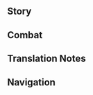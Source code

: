 {{CharacterTabs}}
{{LanguageTabs}}

==Story==
{{VO/Story
|character           = Wanderer
|language            = zh
|language_s          = zh
|language_t          = zh-tw
|name_s              = 流浪者
|name_t              = 流浪者

<!-- Hello -->
|vo_01_01_title_s    = 初次见面…
|vo_01_01_title_t    = 初次見面…
|vo_01_01_subtitle   = Hello
|vo_01_01_file       = VO_{language}{character} Hello.ogg
|vo_01_01_tx_s       = 要我报上名来？此行世间，我名号诸多，虽然随便一个对凡人来说都高不可及，但于我都已成过往。<br />想称呼什么就随你吧，让我见识下你的品味，可别让我失望。
|vo_01_01_tx_t       = 要我報上名來？此行世間，我名號諸多，雖然隨便一個對凡人來說都高不可及，但於我都已成過往。<br />想稱呼什麼就隨{{MC|你|妳}}吧，讓我見識一下{{MC|你|妳}}的品味，可別讓我失望。
|vo_01_01_rm         = Yào wǒ bào shàng míng lái? Cǐ xíng shìjiān, wǒ mínghào zhūduō, suīrán suíbiàn yīgè duì fánrén lái shuō dōu gāo bùkě jí, dàn yú wǒ dōu yǐ chéng guòwǎng.<br />Xiǎng chēnghu shénme jiù suí nǐ ba, ràng wǒ jiànshì xià nǐ de pǐnwèi, kě bié ràng wǒ shīwàng.
|vo_01_01_tl         = You want me to sign up? I have gone by many names in this world. Although any one of those identities would be too much for an ordinary person to handle, they hardly mean anything to me now.<br />You can decide what to call me. Let me see your taste; I hope you don't disappoint me.

<!-- Chats -->
|vo_02_01_title_s    = 闲聊・风
|vo_02_01_title_t    = 閒聊・風
|vo_02_01_subtitle   = Chat: The Wind
|vo_02_01_file       = VO_{language}{character} Chat - The Wind.ogg
|vo_02_01_tx_s       = 这世上没有纯粹的自由。风也会有吹到头的时候。
|vo_02_01_tx_t       = 這世上沒有純粹的自由。風也會有吹到盡頭的時候。
|vo_02_01_rm         = Zhè shìshàng méiyǒu chúncuì de zìyóu. Fēng yě huì yǒu chuī dàotóu de shíhòu.
|vo_02_01_tl         = There's no such thing unadulterated freedom in this world. Even the winds will cease to blow at some point.

|vo_02_02_title_s    = 闲聊・说话方式
|vo_02_02_title_t    = 閒聊・說話方式
|vo_02_02_subtitle   = Chat: Manner of Speech
|vo_02_02_file       = VO_{language}{character} Chat - Manner of Speech.ogg
|vo_02_02_tx_s       = 我说话刻薄吗？只是实话实说罢了，接受不了的人才该自己反思原因。
|vo_02_02_tx_t       = 我說話刻薄嗎？只是實話實說罷了，接受不了的人才該自己反省原因。
|vo_02_02_rm         = Wǒ shuōhuà kèbó ma? Zhǐshì shíhuà shíshuō bàle, jiēshòu bùliǎo de réncái gāi zìjǐ fǎnsī yuányīn.
|vo_02_02_tl         = Do you think the way I speak is harsh? All I'm doing is telling the truth. Those who can't accept it ought to reflect on the reasons why themselves.

|vo_02_03_title_s    = 闲聊・寒暄
|vo_02_03_title_t    = 閒聊・寒暄
|vo_02_03_subtitle   = Chat: Exchanging Pleasantries
|vo_02_03_file       = VO_{language}{character} Chat - Exchanging Pleasantries.ogg
|vo_02_03_tx_s       = 寒暄就免了吧，没话找话的样子也太可笑了。
|vo_02_03_tx_t       = 寒暄就免了吧，沒話找話的樣子也太可笑了。
|vo_02_03_rm         = Hánxuān jiù miǎnle ba, méi huà zhǎo huà de yàngzi yě tài kěxiàole.
|vo_02_03_tl         = Skip the pleasantries. Prattling when you have nothing actually to say is pathetic.

<!-- Weather -->
|vo_03_01_title_s    = 下雨的时候…
|vo_03_01_title_t    = 下雨的時候…
|vo_03_01_subtitle   = When It Rains
|vo_03_01_file       = VO_{language}{character} When It Rains.ogg
|vo_03_01_tx_s       = 想用我的斗笠遮雨？亏你提得出这种要求。
|vo_03_01_tx_t       = 想用我的斗笠遮雨？虧{{MC|你|妳}}提得出這種要求。
|vo_03_01_rm         = Xiǎng yòng wǒ de dǒulì zhē yǔ? Kuī nǐ tí dé chū zhè zhǒng yāoqiú
|vo_03_01_tl         = You want to use my hat as cover from the rain? Of course ''you'd'' make such a request.

|vo_03_02_title_s    = 雨过天晴…
|vo_03_02_title_t    = 雨過天晴…
|vo_03_02_subtitle   = After the Rain
|vo_03_02_file       = VO_{language}{character} After the Rain.ogg
|vo_03_02_tx_s       = 见了点阳光就能高兴成这个样子？幼稚。
|vo_03_02_tx_t       = 見了點陽光就能高興成這個樣子？幼稚。
|vo_03_02_rm         = Jiànle diǎn yángguāng jiù néng gāoxìng chéng zhège yàngzi? Yòuzhì.
|vo_03_02_tl         = Seeing a little sunshine makes you this happy? Childish.

|vo_03_03_title_s    = 打雷的时候…
|vo_03_03_title_t    = 打雷的時候…
|vo_03_03_subtitle   = When Thunder Strikes
|vo_03_03_file       = VO_{language}{character} When Thunder Strikes.ogg
|vo_03_03_tx_s       = 啧…烦心。
|vo_03_03_tx_t       = 嘖…煩心。
|vo_03_03_rm         = Zé... fánxīn.
|vo_03_03_tl         = Tch... Annoying.

|vo_03_04_title_s    = 下雪的时候…
|vo_03_04_title_t    = 下雪的時候…
|vo_03_04_subtitle   = When It Snows
|vo_03_04_file       = VO_{language}{character} When It Snows.ogg
|vo_03_04_tx_s       = 明明和雨没什么区别，却讨人喜欢多了…真是人各有命。
|vo_03_04_tx_t       = 明明和雨沒什麼區別，卻討人喜歡多了…真是人各有命。
|vo_03_04_rm         = Míngmíng hé yǔ méishénme qūbié, què tǎo rén xǐhuān duōle... zhēnshi rén gè yǒu mìng.
|vo_03_04_tl         = It's not so different from rain, yet one is a lot more welcomed than the other... Everything is bound by fate, it seems.

|vo_03_05_title_s    = 刮大风了…
|vo_03_05_title_t    = 颳大風了…
|vo_03_05_subtitle   = When the Wind Is Blowing
|vo_03_05_file       = VO_{language}{character} When the Wind Is Blowing.ogg
|vo_03_05_tx_s       = 这点程度，你都能做到吧？
|vo_03_05_tx_t       = 這點程度，{{MC|你|妳}}都能做到吧？
|vo_03_05_rm         = Zhè diǎn chéngdù, nǐ dōu néng zuò dào ba?
|vo_03_05_tl         = Even you'd be able to do this much, right?

<!-- Greetings -->
|vo_04_01_title_s    = 早上好…
|vo_04_01_title_t    = 早安…
|vo_04_01_subtitle   = Good Morning
|vo_04_01_file       = VO_{language}{character} Good Morning.ogg
|vo_04_01_tx_s       = 「快醒醒&mdash;&mdash;太阳要晒屁股咯&mdash;&mdash;」…哈，你不会以为我会这么叫你起床吧？
|vo_04_01_tx_t       = 「快醒醒&mdash;&mdash;太陽要曬屁股囉&mdash;&mdash;」…哈，{{MC|你|妳}}不會以為我會這麼叫{{MC|你|妳}}起床吧？
|vo_04_01_rm         = "Kuài xǐng xǐng{{lmdash}} Tàiyáng yào shài pìgu lo{{lmdash}}" ...Hā, nǐ bùhuì yǐwéi wǒ huì zhème jiào nǐ qǐchuáng ba?
|vo_04_01_tl         = "Wake up~ The sun's gonna shine on your butt~" ...Ha, you don't think I'd wake you up like ''that'', do you?

|vo_04_02_title_s    = 中午好…
|vo_04_02_title_t    = 午安…
|vo_04_02_subtitle   = Good Afternoon
|vo_04_02_file       = VO_{language}{character} Good Afternoon.ogg
|vo_04_02_tx_s       = 我不需要吃饭。管好你自己和身边的小东西，就算是让我省心了。
|vo_04_02_tx_t       = 我不需要吃飯。管好{{MC|你|妳}}自己和身邊的小東西，就算是讓我省心了。
|vo_04_02_rm_s       = Wǒ bù xūyào chīfàn. Guǎn hǎo nǐ zìjǐ hé shēnbiān de xiǎo dōngxi, jiùsuàn shì ràng wǒ shěng xīnle.
|vo_04_02_rm_t       = 
|vo_04_02_tl         = I don't need to eat. Focus on looking after yourself and the little thing beside you if you want to save me from worry.

|vo_04_03_title_s    = 晚上好…
|vo_04_03_title_t    = 晚上好…
|vo_04_03_subtitle   = Good Evening
|vo_04_03_file       = VO_{language}{character} Good Evening.ogg
|vo_04_03_tx_s       = 终于，无聊的一天就要结束了。
|vo_04_03_tx_t       = 終於，無聊的一天就要結束了。
|vo_04_03_rm         = Zhōngyú, wúliáo de yītiān jiù yào jiéshùle.
|vo_04_03_tl         = At last, the boring day is coming to an end.

|vo_04_04_title_s    = 晚安…
|vo_04_04_title_t    = 晚安…
|vo_04_04_subtitle   = Good Night
|vo_04_04_file       = VO_{language}{character} Good Night.ogg
|vo_04_04_tx_s       = 在我身边睡不着吗？呵呵。
|vo_04_04_tx_t       = 在我身邊睡不著嗎？呵呵。
|vo_04_04_rm         = Zài wǒ shēnbiān shuì bùzháo ma? Hēhē.
|vo_04_04_tl         = Can't sleep while you're near me? Heh.

<!-- About -->
|vo_05_01_title_s    = 关于({name_s})自己・人偶
|vo_05_01_title_t    = 關於({name_t})自己・人偶
|vo_05_01_subtitle   = About ({character}): Puppet
|vo_05_01_file       = VO_{language}{character} About {character} - Puppet.ogg
|vo_05_01_tx_s       = 烧掉一个人偶会留下灰烬。至于灰烬中会诞生什么…
|vo_05_01_tx_t       = 燒掉一個人偶會留下灰燼。至於灰燼中會誕生什麼…
|vo_05_01_rm         = 
|vo_05_01_tl         = 

|vo_05_02_title_s    = 关于({name_s})自己・心
|vo_05_02_title_t    = 關於({name_t})自己・心
|vo_05_02_friendship = 4
|vo_05_02_quest      = Inversion of Genesis
|vo_05_02_subtitle   = About ({character}): Heart
|vo_05_02_file       = VO_{language}{character} About {character} - Heart.ogg
|vo_05_02_tx_s       = 那种东西随便了。执着于注定不属于自己的事物只是在浪费时间，现在的我有更重要的事情要做。
|vo_05_02_tx_t       = 那種東西隨便了。執著於註定不屬於自己的事物只是在浪費時間，現在的我有更重要的事情要做。
|vo_05_02_rm         = 
|vo_05_02_tl         = 

<!-- About Us -->
|vo_06_01_title_s    = 关于我们・对手
|vo_06_01_title_t    = 關於我們・對手
|vo_06_01_subtitle   = About Us: Rivals
|vo_06_01_file       = VO_{language}{character} About Us - Rivals.ogg
|vo_06_01_tx_s       = 对你我以前的对峙耿耿于怀？哦。所以呢，你要怎么做？慢慢想，我不急。
|vo_06_01_tx_t       = 對{{MC|你|妳}}我以前的對峙耿耿於懷？喔。所以呢，{{MC|你|妳}}要怎麼做？慢慢想，我不急。
|vo_06_01_rm         = 
|vo_06_01_tl         = 

|vo_06_02_title_s    = 关于我们・同伙
|vo_06_02_title_t    = 關於我們・同夥
|vo_06_02_friendship = 6
|vo_06_02_quest      = Inversion of Genesis
|vo_06_02_subtitle   = About Us: Collaborators
|vo_06_02_file       = VO_{language}{character} About Us - Collaborators.ogg
|vo_06_02_tx_s       = 我不可能皈依「正义」，但既然说过要偿还你的恩情，就定会做到。<br />倒是你，在和我接触的时候可能需要想想自己立场哦？万一被人撞见，说你与罪人「狼狈为奸」，我可概不负责。
|vo_06_02_tx_t       = 我不可能皈依「正義」，但既然說過要償還{{MC|你|妳}}的恩情，就定會做到。<br />倒是{{MC|你|妳}}，在和我接觸的時候可能需要想想自己立場哦？萬一被人撞見，說{{MC|你|妳}}與罪人「狼狽為奸」，我可概不負責。
|vo_06_02_rm         = 
|vo_06_02_tl         = 

<!-- Miscellany I -->
|vo_07_01_title_s    = 关于「神之眼」…
|vo_07_01_title_t    = 關於「神之眼」…
|vo_07_01_friendship = 4
|vo_07_01_quest      = Inversion of Genesis
|vo_07_01_subtitle   = About the [[Vision]]
|vo_07_01_file       = VO_{language}{character} About the Vision.ogg
|vo_07_01_tx_s       = 所谓「神明的注视」令人不爽，但反正是可用的力量，我不挑。你觉得「风元素」有其深意？呵，为什么会这么想？神明行事蛮横又无理，我不是让你领教过吗？
|vo_07_01_tx_t       = 所謂「神明的注視」令人不爽，但反正是可用的力量，我不挑。{{MC|你|妳}}覺得「風元素」有其深意？呵，為什麼會這麼想？神明行事蠻橫又無理，我不是讓{{MC|你|妳}}領教過嗎？
|vo_07_01_rm         = 
|vo_07_01_tl         = 

|vo_07_02_title_s    = 有什么想要分享…
|vo_07_02_title_t    = 有什麼想要分享…
|vo_07_02_subtitle   = Something to Share
|vo_07_02_file       = VO_{language}{character} Something to Share.ogg
|vo_07_02_tx_s       = 没有。你想问什么就问吧，我看心情回答。
|vo_07_02_tx_t       = 沒有。{{MC|你|妳}}想問什麼就問吧，我看心情回答。
|vo_07_02_rm         = 
|vo_07_02_tl         = 

|vo_07_03_title_s    = 感兴趣的见闻…
|vo_07_03_title_t    = 感興趣的見聞…
|vo_07_03_subtitle   = Interesting Things
|vo_07_03_file       = VO_{language}{character} Interesting Things.ogg
|vo_07_03_tx_s       = 看啊，鸟雀会炫耀羽毛，松鼠忙着囤积食物，人类为了柴米油盐整日奔走。头脑简单的生物活得就是比较容易呢。
|vo_07_03_tx_t       = 看啊，鳥雀會炫耀羽毛，松鼠忙著囤積食物，人類為了柴米油鹽整日奔走。頭腦簡單的生物活得就是比較容易呢。
|vo_07_03_rm         = 
|vo_07_03_tl         = 

<!-- About Others -->
|vo_08_01_title_s    = 关于小吉祥草王…
|vo_08_01_title_t    = 關於小吉祥草王…
|vo_08_01_friendship = 4
|vo_08_01_quest      = Inversion of Genesis
|vo_08_01_subtitle   = About [[Lesser Lord Kusanali]]
|vo_08_01_file       = VO_{language}{character} About Lesser Lord Kusanali.ogg
|vo_08_01_tx_s       = 她选择不除掉我，或许不只是因为我有利用价值。也许是因为她很贤明，又有至善之心，又或许，是她在我身上看到了孤独的影子…你说我是在恶意揣测？哈，这不是当然的事情嘛！我又不是什么好人。
|vo_08_01_tx_t       = 她選擇不除掉我，或許不只是因為我有利用價值。也許是因為她很賢明，又有至善之心，又或許，是她在我身上看到了孤獨的影子…{{MC|你|妳}}說我是在惡意揣測？哈，這不是當然的事情嗎！我又不是什麼好人。
|vo_08_01_rm         = 
|vo_08_01_tl         = 

|vo_08_02_title_s    = 关于雷电将军…
|vo_08_02_title_t    = 關於雷電將軍…
|vo_08_02_friendship = 4
|vo_08_02_subtitle   = About the [[Raiden Shogun]]
|vo_08_02_file       = VO_{language}{character} About the Raiden Shogun.ogg
|vo_08_02_tx_s       = 对自己的造物视若不见，却又美其名曰不忍心干预…
|vo_08_02_tx_t       = 對自己的造物視若不見，卻又美其名曰不忍心干預…
|vo_08_02_rm         = 
|vo_08_02_tl         = 

|vo_08_03_title_s    = 关于「女皇」…
|vo_08_03_title_t    = 關於「女皇」…
|vo_08_03_friendship = 4
|vo_08_03_subtitle   = About the [[Tsaritsa]]
|vo_08_03_file       = VO_{language}{character} About the Tsaritsa.ogg
|vo_08_03_tx_s       = 人人都称赞她的温柔与慈爱，却不知「爱」也是「罪」的一种。搞不好是代偿心理作祟哦？
|vo_08_03_tx_t       = 人人都稱讚她的溫柔與慈愛，卻不知「愛」也是「罪」的一種。搞不好是補償心理作祟喔？
|vo_08_03_rm         = 
|vo_08_03_tl         = 

|vo_08_04_title_s    = 关于「丑角」…
|vo_08_04_title_t    = 關於「丑角」…
|vo_08_04_friendship = 4
|vo_08_04_subtitle   = About [[Pierro|The Jester]]
|vo_08_04_file       = VO_{language}{character} About The Jester.ogg
|vo_08_04_tx_s       = 「丑角」是坎瑞亚的遗民&mdash;&mdash;除此之外，我对他知之甚少，也从未与他有过什么密切的交流。但他似乎对我意有所求，以前给我指派过不少重要的任务，包括前往「深渊」。
|vo_08_04_tx_t       = 「丑角」是坎瑞亞的遺民&mdash;&mdash;除此之外，我對他知之甚少，也從未與他有過什麼密切的交流。但他似乎對我意有所求，以前指派過不少重要的任務前給我，包括前往「深淵」。
|vo_08_04_rm         = 
|vo_08_04_tl         = 

|vo_08_05_title_s    = 关于「队长」…
|vo_08_05_title_t    = 關於「隊長」…
|vo_08_05_friendship = 4
|vo_08_05_subtitle   = About [[Il Capitano|The Captain]]
|vo_08_05_file       = VO_{language}{character} About The Captain.ogg
|vo_08_05_tx_s       = 「刚正不阿的『队长』」、「正直果敢的『队长』」、「战功累累的『队长』」…这些愚人众里流传的言论，就算是人偶的耳朵也要听出茧子来了。你不觉得，绝对的「正直」，其实是个极其危险的隐患吗？更不用提，「队长」拥有顶尖的实力。
|vo_08_05_tx_t       = 「剛正不阿的『隊長』」、「正直果敢的『隊長』」、「戰功累累的『隊長』」…這些愚人眾裡流傳的言論，就算是人偶的耳朵也要聽得長繭了。{{MC|你|妳}}不覺得，絕對的「正直」，其實是個極其危險的隱患嗎？更不用提，「隊長」擁有頂尖的實力。
|vo_08_05_rm         = 
|vo_08_05_tl         = 

|vo_08_06_title_s    = 关于「博士」…
|vo_08_06_title_t    = 關於「博士」…
|vo_08_06_friendship = 4
|vo_08_06_quest      = Inversion of Genesis
|vo_08_06_subtitle   = About [[Il Dottore|The Doctor]]
|vo_08_06_file       = VO_{language}{character} About The Doctor.ogg
|vo_08_06_tx_s       = 真遗憾，小吉祥草王让他消除了那么多的切片，剥夺了我将他一片一片千刀万剐的快乐。
|vo_08_06_tx_t       = 真遺憾，小吉祥草王讓他消除了那麼多的切片，剝奪了我將他一片一片千刀萬剮的快樂。
|vo_08_06_rm         = 
|vo_08_06_tl         = 

|vo_08_07_title_s    = 关于「少女」…
|vo_08_07_title_t    = 關於「少女」…
|vo_08_07_friendship = 4
|vo_08_07_subtitle   = About [[Columbina|Damselette]]
|vo_08_07_file       = VO_{language}{character} About Damselette.ogg
|vo_08_07_tx_s       = 试问：当遇到一名「无论何时」都懵懂无知，「无论做什么」都麻木平淡的「少女」时，该作何反应？我的话，尚可一战；你的话…因为太有良知，还是离她远些吧。
|vo_08_07_tx_t       = 試問：當遇到一名「無論何時」都懵懂無知、「無論做什麼」都麻木平淡的「少女」時，該作何反應？我的話，尚可一戰；{{MC|你|妳}}的話…因為太有良知，還是離她遠點吧。
|vo_08_07_rm         = 
|vo_08_07_tl         = 

|vo_08_08_title_s    = 关于「仆人」…
|vo_08_08_title_t    = 關於「僕人」…
|vo_08_08_friendship = 4
|vo_08_08_subtitle   = About [[Arlecchino|The Knave]]
|vo_08_08_file       = VO_{language}{character} About The Knave.ogg
|vo_08_08_tx_s       = 道貌岸然的伪君子。她对人展露「优雅」与「亲切」都只是为了更好地「控制」罢了。而直面过她疯狂一面的人，大多已经…呼~。
|vo_08_08_tx_t       = 道貌岸然的偽君子。她對人展露「優雅」與「親切」都只是為了更確實地「控制」罷了。而直面過她瘋狂一面的人，大多已經…呼~。
|vo_08_08_rm         = 
|vo_08_08_tl         = 

|vo_08_09_title_s    = 关于「公鸡」…
|vo_08_09_title_t    = 關於「公雞」…
|vo_08_09_friendship = 4
|vo_08_09_subtitle   = About [[Pulcinella|The Rooster]]
|vo_08_09_file       = VO_{language}{character} About The Rooster.ogg
|vo_08_09_tx_s       = 也就是「公子」才会觉得「公鸡」是真心实意、不求回报地关心他和他的家人。虽然那位市长大人确实做了不少实事，但稍微有点脑子的人都能看出来，这里的潜台词是「你的家人都在我掌控之中」吧？
|vo_08_09_tx_t       = 也只有「公子」才會覺得「公雞」是真心誠意、不求回報地關心他和他的家人。雖然那位市長大人確實做了不少實事，但稍微有點腦子的人都能看出來，這裡的潛臺詞是「你的家人都在我掌控之中」吧？
|vo_08_09_rm         = 
|vo_08_09_tl         = 

|vo_08_10_title_s    = 关于「木偶」…
|vo_08_10_title_t    = 關於「木偶」…
|vo_08_10_friendship = 4
|vo_08_10_subtitle   = About [[Sandrone|Marionette]]
|vo_08_10_file       = VO_{language}{character} About Marionette.ogg
|vo_08_10_tx_s       = 她除了自己的研究以外什么都不关心，性格恶劣得很。但即便做到如此极端的地步，却也只是制造了大量废品，在我仍是执行官时还低我一席，真是可怜。
|vo_08_10_tx_t       = 她除了自己的研究以外什麼都不關心，性格惡劣得很。但即便做到如此極端的地步，卻也只是製造了大量廢物，在我仍是執行官時還低我一席，真是可憐。
|vo_08_10_rm         = 
|vo_08_10_tl         = 

|vo_08_11_title_s    = 关于「富人」…
|vo_08_11_title_t    = 關於「富人」…
|vo_08_11_friendship = 4
|vo_08_11_subtitle   = About [[Pantalone|Regrator]]
|vo_08_11_file       = VO_{language}{character} About Regrator.ogg
|vo_08_11_tx_s       = 那个第九席啊，他对「公平交易」过分偏执，甚至试图推翻神与人之间天生的不平等。不过凡人就是这样，容易有不切实际的妄想，倒也没什么特别的，就像他平庸的能力和眼光一样&mdash;&mdash;选择和「博士」密切合作，哼，是不会有好下场的。
|vo_08_11_tx_t       = 那個第九席啊，他對「公平交易」過分偏執，甚至試圖推翻神與人之間天生的不平等。不過凡人就是這樣，容易有不切實際的妄想，倒也沒什麼特別的，就像他平庸的能力和眼光一樣&mdash;&mdash;選擇和「博士」密切合作，哼，是不會有好下場的。
|vo_08_11_rm         = 
|vo_08_11_tl         = 

|vo_08_12_title_s    = 关于「公子」…
|vo_08_12_title_t    = 關於「公子」…
|vo_08_12_friendship = 4
|vo_08_12_subtitle   = About [[Tartaglia|Childe]]
|vo_08_12_file       = VO_{language}{character} About Childe.ogg
|vo_08_12_tx_s       = 头脑简单，四肢也不甚发达。让他做最后一席都是在拉低执行官的整体水准。万幸，我已经不在其列了。
|vo_08_12_tx_t       = 頭腦簡單，四肢也不太發達。讓他做最後一席都是在拉低執行官的整體水準。萬幸，我已經不在其列了。
|vo_08_12_rm         = 
|vo_08_12_tl         = 

|vo_08_13_title_s    = 关于「女士」…
|vo_08_13_title_t    = 關於「女士」…
|vo_08_13_friendship = 4
|vo_08_13_quest      = Omnipresence Over Mortals
|vo_08_13_subtitle   = About [[La Signora|The Fair Lady]]
|vo_08_13_file       = VO_{language}{character} About The Fair Lady.ogg
|vo_08_13_tx_s       = 她的灰烬里什么都没有。我对失去未来的人不感兴趣。
|vo_08_13_tx_t       = 她的灰燼裡什麼都沒有。我對失去未來的人不感興趣。
|vo_08_13_rm         = 
|vo_08_13_tl         = 

|vo_08_14_title_s    = 关于八重神子…
|vo_08_14_title_t    = 關於八重神子…
|vo_08_14_friendship = 4
|vo_08_14_quest      = Omnipresence Over Mortals
|vo_08_14_subtitle   = About [[Yae Miko]]
|vo_08_14_file       = VO_{language}{character} About Yae Miko.ogg
|vo_08_14_tx_s       = 油腔滑调的妖怪，为博神明的青睐，将自己伪装成关心人类的样子。其实，只是为了找乐子吧？
|vo_08_14_tx_t       = 油腔滑調的妖怪，為博神明的青睞，將自己偽裝成關心人類的樣子。其實，只是為了找樂子吧？
|vo_08_14_rm         = 
|vo_08_14_tl         = 

|vo_08_15_title_s    = 关于枫原万叶…
|vo_08_15_title_t    = 關於楓原萬葉…
|vo_08_15_friendship = 4
|vo_08_15_quest      = Inversion of Genesis
|vo_08_15_subtitle   = About [[Kaedehara Kazuha]]
|vo_08_15_file       = VO_{language}{character} About Kaedehara Kazuha.ogg
|vo_08_15_tx_s       = 你说枫原家的后人？那岂不是…哦？他也有风元素的「神之眼」，还扛下过雷电将军的一刀？呵呵…哈哈哈哈哈哈哈哈！
|vo_08_15_tx_t       = {{MC|你|妳}}說楓原家的後人？那豈不是…喔？他也有風元素的「神之眼」，還扛下過雷電將軍的一刀？呵呵…哈哈哈哈哈哈哈哈！
|vo_08_15_rm         = 
|vo_08_15_tl         = 

<!-- More About -->
|vo_09_01_title_s    = 想要了解({name_s})・其一
|vo_09_01_title_t    = 想要瞭解({name_t})・其一
|vo_09_01_subtitle   = More About ({character}): I
|vo_09_01_file       = VO_{language}{character} More About {character} - 01.ogg
|vo_09_01_tx_s       = 真稀奇，竟然想了解我。会招来麻烦哦？
|vo_09_01_tx_t       = 真稀奇，竟然想瞭解我。會招來麻煩喔？
|vo_09_01_rm         = 
|vo_09_01_tl         = 

|vo_09_02_title_s    = 想要了解({name_s})・其二
|vo_09_02_title_t    = 想要瞭解({name_t})・其二
|vo_09_02_friendship = 3
|vo_09_02_subtitle   = More About ({character}): II
|vo_09_02_file       = VO_{language}{character} More About {character} - 02.ogg
|vo_09_02_tx_s       = 啊，一定有很多、很多人想要找我清算前尘。无所谓，我来者不拒&mdash;&mdash;或者说，还挺期待的呢。
|vo_09_02_tx_t       = 啊，一定有很多、很多人想要找我清算前塵。無所謂，我來者不拒&mdash;&mdash;或者說，還滿期待的呢。
|vo_09_02_rm         = 
|vo_09_02_tl         = 

|vo_09_03_title_s    = 想要了解({name_s})・其三
|vo_09_03_title_t    = 想要瞭解({name_t})・其三
|vo_09_03_friendship = 4
|vo_09_03_quest      = Inversion of Genesis
|vo_09_03_subtitle   = More About ({character}): III
|vo_09_03_file       = VO_{language}{character} More About {character} - 03.ogg
|vo_09_03_tx_s       = 我曾以为成神便可摒弃无用的情感，现在不这么觉得了。至少「愤怒」，无论来自他人还是自我，都是方便使用的工具。<br />怎么会有人永远不生气呢？难以想象，这种人就没有一点脾气吗？
|vo_09_03_tx_t       = 我曾以為成神便可摒棄無用的情感，現在不這麼覺得了。至少「憤怒」，無論來自他人還是自我，都是方便使用的工具。<br />怎麼會有人永遠不生氣呢？難以想像，這種人就沒有一點脾氣嗎？
|vo_09_03_rm         = 
|vo_09_03_tl         = 

|vo_09_04_title_s    = 想要了解({name_s})・其四
|vo_09_04_title_t    = 想要瞭解({name_t})・其四
|vo_09_04_friendship = 5
|vo_09_04_quest      = Inversion of Genesis
|vo_09_04_subtitle   = More About ({character}): IV
|vo_09_04_file       = VO_{language}{character} More About {character} - 04.ogg
|vo_09_04_tx_s       = 在进入世界树时，我心中只有一个念头：希望自己从未来到这个世上。<br />世界树回应了这个愿望，却没有带来我期盼的结果。这片土地的命运在捉弄它的囚徒方面一如往常。
|vo_09_04_tx_t       = 在進入世界樹時，我心中只有一個念頭：希望自己從未來到這個世上。<br />世界樹回應了這個願望，卻沒有帶來我期盼的結果。這片土地的命運在捉弄它的囚徒方面一如往常。
|vo_09_04_rm         = 
|vo_09_04_tl         = 

|vo_09_05_title_s    = 想要了解({name_s})・其五
|vo_09_05_title_t    = 想要瞭解({name_t})・其五
|vo_09_05_friendship = 6
|vo_09_05_quest      = Inversion of Genesis
|vo_09_05_subtitle   = More About ({character}): V
|vo_09_05_file       = VO_{language}{character} More About {character} - 05.ogg
|vo_09_05_tx_s       = 你我有过交点，但终有一天会去往不同的地方。谁知道以后会发生什么呢？走着瞧吧。
|vo_09_05_tx_t       = {{MC|你|妳}}我有過交集，但終有一天會去往不同的地方。誰知道以後會發生什麼呢？走著瞧吧。
|vo_09_05_rm         = 
|vo_09_05_tl         = 

<!-- Miscellany II -->
|vo_10_01_title_s    = ({name_s})的爱好…
|vo_10_01_title_t    = ({name_t})的愛好…
|vo_10_01_subtitle   = ({character})'s Hobbies
|vo_10_01_file       = VO_{language}{character} Hobbies.ogg
|vo_10_01_tx_s       = 爱好？那是闲人才有空琢磨的东西吧，我看起来像是没事做吗？
|vo_10_01_tx_t       = 愛好？那是閒人才有空研究的東西吧，我看起來像是沒事做嗎？
|vo_10_01_rm         = 
|vo_10_01_tl         = 

|vo_10_02_title_s    = ({name_s})的烦恼…
|vo_10_02_title_t    = ({name_t})的煩惱…
|vo_10_02_subtitle   = ({character})'s Troubles
|vo_10_02_file       = VO_{language}{character} Troubles.ogg
|vo_10_02_tx_s       = 在想怎么才能把你甩掉，去胡作非为一番。&mdash;&mdash;开玩笑的，你信了？
|vo_10_02_tx_t       = 在想怎麼才能把{{MC|你|妳}}甩掉，去胡作非為一番。&mdash;&mdash;開玩笑的，{{MC|你|妳}}信了？
|vo_10_02_rm         = 
|vo_10_02_tl         = 

|vo_10_03_title_s    = 喜欢的食物…
|vo_10_03_title_t    = 喜歡的食物…
|vo_10_03_subtitle   = Favorite Food
|vo_10_03_file       = VO_{language}{character} Favorite Food.ogg
|vo_10_03_tx_s       = 有茶吗？越苦越好，回味无穷。
|vo_10_03_tx_t       = 有茶嗎？越苦越好，回味無窮。
|vo_10_03_rm         = 
|vo_10_03_tl         = 

|vo_10_04_title_s    = 讨厌的食物…
|vo_10_04_title_t    = 討厭的食物…
|vo_10_04_subtitle   = Least Favorite Food
|vo_10_04_file       = VO_{language}{character} Least Favorite Food.ogg
|vo_10_04_tx_s       = 腻腻歪歪的甜东西，牙齿都要被黏在一起了。你自己留着吧。
|vo_10_04_tx_t       = 甜甜膩膩的東西，牙齒都要黏在一起了。{{MC|你|妳}}自己留著吧。
|vo_10_04_rm         = 
|vo_10_04_tl         = 

<!-- Receiving a Gift -->
|vo_11_01_title_s    = 收到赠礼・其一
|vo_11_01_title_t    = 收到贈禮・其一
|vo_11_01_subtitle   = Receiving a Gift: I
|vo_11_01_file       = VO_{language}{character} Receiving a Gift - 01.ogg
|vo_11_01_tx_s       = 还行吧，算是你为数不多的优点了。
|vo_11_01_tx_t       = 還可以吧，算是{{MC|你|妳}}為數不多的優點了。
|vo_11_01_rm         = 
|vo_11_01_tl         = 

|vo_11_02_title_s    = 收到赠礼・其二
|vo_11_02_title_t    = 收到贈禮・其二
|vo_11_02_subtitle   = Receiving a Gift: II
|vo_11_02_file       = VO_{language}{character} Receiving a Gift - 02.ogg
|vo_11_02_tx_s       = 不错，至少做出了能入口的食物。
|vo_11_02_tx_t       = 不錯，至少做出了能入口的食物。
|vo_11_02_rm         = 
|vo_11_02_tl         = 

|vo_11_03_title_s    = 收到赠礼・其三
|vo_11_03_title_t    = 收到贈禮・其三
|vo_11_03_subtitle   = Receiving a Gift: III
|vo_11_03_file       = VO_{language}{character} Receiving a Gift - 03.ogg
|vo_11_03_tx_s       = 想害我？难不成你笨到忘了我非凡胎？
|vo_11_03_tx_t       = 想害我？難不成{{MC|你|妳}}笨到忘了我非凡胎？
|vo_11_03_rm         = 
|vo_11_03_tl         = 

<!-- Birthday -->
|vo_12_01_title_s    = 生日…
|vo_12_01_title_t    = 生日…
|vo_12_01_subtitle   = Birthday
|vo_12_01_file       = VO_{language}{character} Birthday.ogg
|vo_12_01_tx_s       = 把手给我。…呵，别紧张啊，只是带你去高处看看而已。<br />如何？应当是非凡的景色。感谢就免了，谢来谢去的没意思。
|vo_12_01_tx_t       = 把手給我。…呵，別緊張啊，只是帶{{MC|你|妳}}去高處看看而已。<br />如何？應當是非凡的景色。感謝就免了，謝來謝去的沒意思。
|vo_12_01_rm         = 
|vo_12_01_tl         = 

<!-- Feelings About Ascension -->
|vo_13_01_title_s    = 突破的感受・起
|vo_13_01_title_t    = 突破的感受・起
|vo_13_01_ascension  = 1
|vo_13_01_subtitle   = Feelings About Ascension: Intro
|vo_13_01_file       = VO_{language}{character} Feelings About Ascension -  01.ogg
|vo_13_01_tx_s       = …看得出来，你尽力了。
|vo_13_01_tx_t       = …看得出來，{{MC|你|妳}}盡力了。
|vo_13_01_rm         = ...Kàn dé chūlái, nǐ jìnlìle.
|vo_13_01_tl         = I can see... you put in effort.

|vo_13_02_title_s    = 突破的感受・承
|vo_13_02_title_t    = 突破的感受・承
|vo_13_02_ascension  = 2
|vo_13_02_subtitle   = Feelings About Ascension: Building Up
|vo_13_02_file       = VO_{language}{character} Feelings About Ascension -  02.ogg
|vo_13_02_tx_s       = 风吹过来了…你做了什么？
|vo_13_02_tx_t       = 風吹過來了…{{MC|你|妳}}做了什麼？
|vo_13_02_rm         = Fēng chuī guòláile... Nǐ zuòle shénme?
|vo_13_02_tl         = The wind is blowing... Did you do something?

|vo_13_03_title_s    = 突破的感受・转
|vo_13_03_title_t    = 突破的感受・轉
|vo_13_03_ascension  = 4
|vo_13_03_subtitle   = Feelings About Ascension: Climax
|vo_13_03_file       = VO_{language}{character} Feelings About Ascension -  03.ogg
|vo_13_03_tx_s       = 给我力量，你不担心后果吗？…好吧。
|vo_13_03_tx_t       = 給我力量，{{MC|你|妳}}不擔心後果嗎？…好吧。
|vo_13_03_rm         = Gěi wǒ lìliàng, nǐ bù dānxīn hòuguǒ ma? ...Hǎo ba.
|vo_13_03_tl         = Giving ''me'' more power? You aren't afraid of what might come of this? ...Alright.

|vo_13_04_title_s    = 突破的感受・合
|vo_13_04_title_t    = 突破的感受・合
|vo_13_04_ascension  = 6
|vo_13_04_subtitle   = Feelings About Ascension: Conclusion
|vo_13_04_file       = VO_{language}{character} Feelings About Ascension -  04.ogg
|vo_13_04_tx_s       = 虽说我可以成为你的助力，但将我视作同伴仍是件危险的事情，希望你清楚自己在面对什么。若你不畏惧，便站到我身后吧。
|vo_13_04_tx_t       = 雖說我可以成為{{MC|你|妳}}的助力，但將我視為同伴仍是件危險的事情，希望{{MC|你|妳}}清楚自己在面對什麼。若{{MC|你|妳}}不畏懼，便站到我身後吧。
|vo_13_04_rm         = Suīshuō wǒ kěyǐ chéngwéi nǐ de zhùlì, dàn jiāng wǒ shì zuò tóngbàn réng shì jiàn wéixiǎn de shìqíng, xīwàng nǐ qīngchǔ zìjǐ zài miàn duì shénme. Ruò nǐ bù wèijù, biàn zhàn dào wǒ shēnhòu ba.
|vo_13_04_tl         = Although I can be your ally, viewing me as your companion is a dangerous thing to do. I hope you know what you're facing. If you aren't scared, then stand behind me.
}}

==Combat==
{{Combat VO
|character              = Wanderer
|language               = zh

<!-- Elemental Skill -->
|skill_1_tx_s           = 风起！
|skill_1_tx_t           = 風起！
|skill_1_rm             = Fēng qǐ!
|skill_1_tl             = Wind arise!
|skill_2_tx_s           = 俯瞰凡尘！
|skill_2_tx_t           = 俯瞰凡塵！
|skill_2_rm             = Fǔkàn fánchén!
|skill_2_tl             = Look down upon this mortal world!
|skill_3_tx_s           = 怒风腾天！
|skill_3_tx_t           = 怒風騰天！
|skill_3_rm             = Nùfēng-téngtiān!
|skill_3_tl             = The howling winds soar!

<!-- Elemental Burst -->
|burst_1_tx_s           = 不度蝼蚁！
|burst_1_tx_t           = 不度螻蟻！
|burst_1_rm             = Bù dù lóuyǐ!
|burst_1_tl             = Wayward ant!
|burst_2_tx_s           = 鼠雀之辈！
|burst_2_tx_t           = 鼠雀之輩！
|burst_2_rm             = Shǔquè zhī bèi!
|burst_2_tl             = Despicable vermin!<ref group="TN •">The phrase {{zh|鼠雀|shǔquè|rat and sparrow}} is derogatory, used similarly to the English insult "{{wt|lowlife}}."</ref>
|burst_3_tx_s           = 叫大声点！
|burst_3_tx_t           = 叫大聲點！
|burst_3_rm             = Jiào dàshēng diǎn!
|burst_3_tl             = Cry louder!
|burst_4_tx_s           = ''(In Windfavored State)'' 把头低下！
|burst_4_tx_t           = ''(In Windfavored State)'' 把頭低下！
|burst_4_rm             = Bǎ tóu dīxià!
|burst_4_tl             = Bow your head!
|burst_5_tx_s           = ''(In Windfavored State)'' 毫无自知之明！
|burst_5_tx_t           = ''(In Windfavored State)'' 毫無自知之明！
|burst_5_rm             = Háowú zìzhīzhīmíng!
|burst_5_tl             = You know not your place!
|burst_6_tx_s           = ''(In Windfavored State)'' 就凭你，也配直视我？
|burst_6_tx_t           = ''(In Windfavored State)'' 就憑你，也配直視我？
|burst_6_rm             = Jiù píng nǐ, yě pèi zhíshì wǒ?
|burst_6_tl             = You dare look me in the eye?

<!-- Sprint Start -->
|sprint-s_1_file        = Sprint Start 01
|sprint-s_1_tx_s        = 风驰！
|sprint-s_1_tx_t        = 風馳！
|sprint-s_1_rm          = Fēngchí!
|sprint-s_1_tl          = The speeding wind!
|sprint-s_2_tx_s        = 疾风随行！
|sprint-s_2_tx_t        = 疾風隨行！
|sprint-s_2_rm          = Jífēng suíxíng!
|sprint-s_2_tl          = Move with the gale!

|sprint-s_3_file        = Sprint Start 04
|sprint-s_3_tx_s        = …真慢。
|sprint-s_3_tx_t        = …真慢。
|sprint-s_3_rm          = ...Zhēn màn.
|sprint-s_3_tl          = ...So slow.

|sprint-s_4_file        = Sprint Start 05
|sprint-s_4_tx_s        = 没叫你跟着。
|sprint-s_4_tx_t        = 沒叫{{MC|你|妳}}跟著。
|sprint-s_4_rm          = Méi jiào nǐ gēnzhe.
|sprint-s_4_tl          = Nobody asked you to follow.

|sprint-s_5_file        = Sprint Start 03,Sprint Start 06

<!-- Sprint End -->
|sprint-e_1_file        = 

<!-- Deploying Wind Glider -->
|glider_1_file          = Deploying Wind Glider 01,Deploying Wind Glider 02,Deploying Wind Glider 03

<!-- Opening Treasure Chest -->
|chest_1_tx_s           = 多余。
|chest_1_tx_t           = 多餘。
|chest_1_rm             = Duōyú.
|chest_1_tl             = Excessive.
|chest_2_tx_s           = 啊？这你也要？
|chest_2_tx_t           = 嗄？這{{MC|你|妳}}也要？
|chest_2_rm             = A? Zhè nǐ yě yào?
|chest_2_tl             = Hah? You actually want ''this''?
|chest_3_tx_s           = 你自己拿着玩吧。
|chest_3_tx_t           = {{MC|你|妳}}自己拿著玩吧。
|chest_3_rm             = Nǐ zìjǐ názhe wán ba.
|chest_3_tl             = You can keep it. (lit. "You can go play with it.")

<!-- Low HP -->
|low-hp_1_tx_s          = 习惯了。
|low-hp_1_tx_t          = 習慣了。
|low-hp_1_rm            = Xíguànle.
|low-hp_1_tl            = I'm used to this.
|low-hp_2_tx_s          = 不值一提。
|low-hp_2_tx_t          = 不值一提。
|low-hp_2_rm            = Bù zhí yī tí.
|low-hp_2_tl            = This is nothing.
|low-hp_3_file          = Low HP 03

<!-- Ally at Low HP -->
|ally-low-hp_1_tx_s     = 要你何用！
|ally-low-hp_1_tx_t     = 要你何用！
|ally-low-hp_1_rm       = Yào nǐ hé yòng!
|ally-low-hp_1_tl       = What are you even good for?!
|ally-low-hp_2_tx_s     = 也没指望你派上用场。
|ally-low-hp_2_tx_t     = 也沒指望你派上用場。
|ally-low-hp_2_rm       = Yě méi zhǐwàng nǐ pàishàng yòngchǎng.
|ally-low-hp_2_tl       = I never expected you to be useful anyway.

<!-- Fallen -->
|fallen_1_tx_s          = 坠入…深渊…
|fallen_1_tx_t          = 墜入…深淵…
|fallen_1_rm            = Zhuìrù... Shēnyuān...
|fallen_1_tl            = Falling into... the Abyss...
|fallen_2_tx_s          = 皆为…徒劳…
|fallen_2_tx_t          = 皆為…徒勞…
|fallen_2_rm            = Jiē wéi... túláo...
|fallen_2_tl            = All was... in vain...
|fallen_3_tx_s          = 罪业的报偿…
|fallen_3_tx_t          = 罪業的報償…
|fallen_3_rm            = Zuìyè de bàocháng...
|fallen_3_tl            = The punishment for my sins...

<!-- Light Hit Taken -->
|hit-l_1_file           = Light Hit Taken 01,Light Hit Taken 02,Light Hit Taken 03,Light Hit Taken 04,Light Hit Taken 05,Light Hit Taken 06

<!-- Heavy Hit Taken -->
|hit-h_1_file           = Heavy Hit Taken 02
|hit-h_1_tx_s           = 不过如此。
|hit-h_1_tx_t           = 不過如此。
|hit-h_1_rm             = Bùguò rúcǐ.
|hit-h_1_tl             = Merely thus.

|hit-h_2_file           = Heavy Hit Taken 03
|hit-h_2_tx_s           = …可笑。
|hit-h_2_tx_t           = …可笑。
|hit-h_2_rm             = ...Kěxiào.
|hit-h_2_tl             = ...Laughable.

|hit-h_3_file           = Heavy Hit Taken 06
|hit-h_3_tx_s           = …你死定了。
|hit-h_3_tx_t           = …你死定了。
|hit-h_3_rm             = ...Nǐ sǐdìngle.
|hit-h_3_tl             = ...You're dead.

|hit-h_4_file           = Heavy Hit Taken 07
|hit-h_4_tx_s           = 等着求饶吧。
|hit-h_4_tx_t           = 等著求饒吧。
|hit-h_4_rm             = Děngzhe qiúráo ba.
|hit-h_4_tl             = You'll be begging for mercy soon.

|hit-h_5_file           = Heavy Hit Taken 08
|hit-h_5_tx_s           = 做好付出代价的准备。
|hit-h_5_tx_t           = 做好付出代價的準備。
|hit-h_5_rm             = Zuòhǎo fùchū dàijià de zhǔnbèi.
|hit-h_5_tl             = Prepare to pay the price.

|hit-h_6_file           = Heavy Hit Taken 01,Heavy Hit Taken 04,Heavy Hit Taken 05,Heavy Hit Taken 09,Heavy Hit Taken 10

<!-- Joining Party-->
|join_1_tx_s            = 没想到…叫我做什么？
|join_1_tx_t            = 沒想到…叫我做什麼？
|join_1_rm              = Méi xiǎng dào... jiào wǒ zuò shénme?
|join_1_tl              = This is unexpected... What'd you call me for?
|join_2_tx_s            = 你最好有要事相求。
|join_2_tx_t            = {{MC|你|妳}}最好有要事相求。
|join_2_rm              = Nǐ zuìhǎo yǒu yàoshì xiāng qiú.
|join_2_tl              = You'd better have a reason for calling me.
|join_3_tx_s            = 非我不可？…行吧，勉为其难。
|join_3_tx_t            = 非我不可？…好吧，勉為其難。
|join_3_rm_s            = Fēi wǒ bù kě? ...Xíng ba, miǎnwéiqínán.
|join_3_rm_t            = Fēi wǒ bù kě? ...Hǎo ba, miǎnwéiqínán.
|join_3_tl              = Does it have to be me? ...Fine, if I must.

<!-- Character Idles -->
|idle_1_file            = Standby 01,Standby 02

<!-- Light Attack -->
|atk-l_1_file           = Light Attack 01,Light Attack 02,Light Attack 03,Light Attack 04,Light Attack 05,Light Attack 06,Light Attack 07

<!-- Mid Attack -->
|atk-m_1_file           = Mid Attack 01,Mid Attack 02,Mid Attack 03

<!-- Heavy Attack -->
|atk-h_1_file           = Heavy Attack 01,Heavy Attack 02,Heavy Attack 03

<!-- Climbing -->
|climb_1_file           = Climbing 01,Climbing 02,Climbing 03

<!-- Climbing Breath -->
|climb-b_1_file         = Climbing Breath 01,Climbing Breath 02,Climbing Breath 03

<!-- Jumping -->
|jump_1_file            = Jumping 01,Jumping 02,Jumping 03,Jumping 04,Jumping 05,Jumping 06
}}

==Translation Notes==
{{Reflist|group="TN •"}}

==Navigation==
{{Character Navbox|link type=vo-zh}}